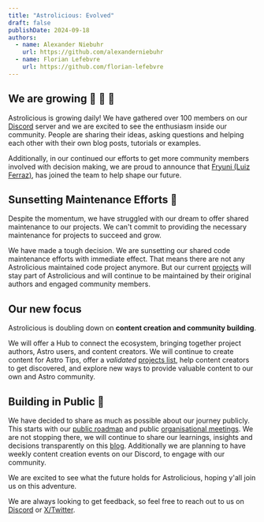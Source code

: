 ```yaml
---
title: "Astrolicious: Evolved"
draft: false
publishDate: 2024-09-18
authors:
  - name: Alexander Niebuhr
    url: https://github.com/alexanderniebuhr
  - name: Florian Lefebvre
    url: https://github.com/florian-lefebvre
---
```


## We are growing 🌱 🌿 🌳

Astrolicious is growing daily! We have gathered over 100 members on our [Discord](https://chat.astrolicious.dev) server and we are excited to see the enthusiasm inside our community. People are sharing their ideas, asking questions and helping each other with their own blog posts, tutorials or examples.

Additionally, in our continued our efforts to get more community members involved with decision making, we are proud to announce that [Fryuni (Luiz Ferraz)](https://github.com/fryuni), has joined the team to help shape our future.

## Sunsetting Maintenance Efforts 🌇

Despite the momentum, we have struggled with our dream to offer shared maintenance to our projects. We can't commit to providing the necessary maintenance for projects to succeed and grow.

We have made a tough decision. We are sunsetting our shared code maintenance efforts with immediate effect. That means there are not any Astrolicious maintained code project anymore. But our current [projects](/projects) will stay part of Astrolicious and will continue to be maintained by their original authors and engaged community members.

## Our new focus

Astrolicious is doubling down on **content creation and community building**.

We will offer a Hub to connect the ecosystem, bringing together project authors, Astro users, and content creators. We will continue to create content for Astro Tips, offer a _validated_ [projects list](/projects), help content creators to get discovered, and explore new ways to provide valuable content to our own and Astro community.

## Building in Public 📢

We have decided to share as much as possible about our journey publicly. This starts with our [public roadmap](https://github.com/orgs/astrolicious/projects/1) and public [organisational meetings](https://discord.com/events/1217527207467946087/1285303597181177958). We are not stopping there, we will continue to share our learnings, insights and decisions transparently on this [blog](/blog). Additionally we are planning to have weekly content creation events on our Discord, to engage with our community.

We are excited to see what the future holds for Astrolicious, hoping y'all join us on this adventure.

We are always looking to get feedback, so feel free to reach out to us on [Discord](https://chat.astrolicious.dev) or [X/Twitter](https://twitter.com/astroliciousdev).

